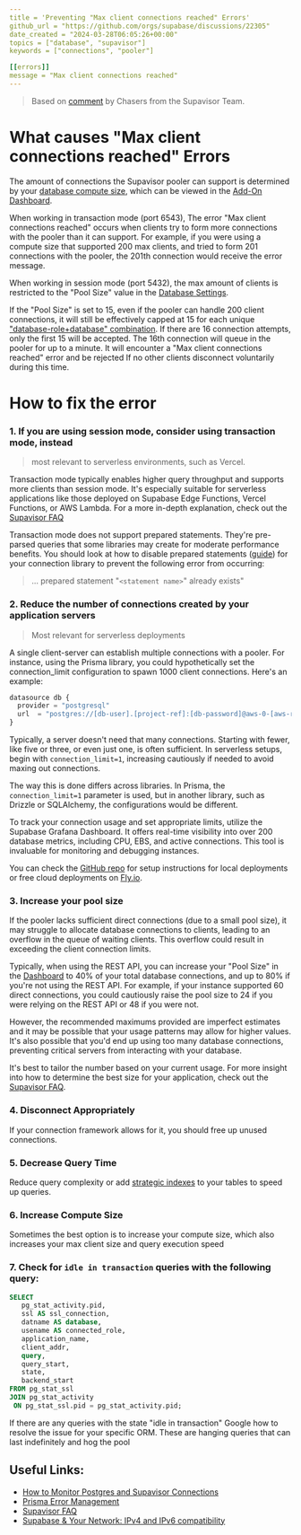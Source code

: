 ```yaml
---
title = 'Preventing "Max client connections reached" Errors'
github_url = "https://github.com/orgs/supabase/discussions/22305"
date_created = "2024-03-28T06:05:26+00:00"
topics = ["database", "supavisor"]
keywords = ["connections", "pooler"]

[[errors]]
message = "Max client connections reached"
---
```


> Based on [comment](https://github.com/orgs/supabase/discussions/18986#discussioncomment-8763582) by Chasers from the Supavisor Team.

# What causes "Max client connections reached" Errors

The amount of connections the Supavisor pooler can support is determined by your [database compute size](https://supabase.com/docs/guides/platform/compute-add-ons), which can be viewed in the [Add-On Dashboard](https://supabase.com/dashboard/project/_/settings/addons).

When working in transaction mode (port 6543), The error "Max client connections reached" occurs when clients try to form more connections with the pooler than it can support. For example, if you were using a compute size that supported 200 max clients, and tried to form 201 connections with the pooler, the 201th connection would receive the error message.

When working in session mode (port 5432), the max amount of clients is restricted to the "Pool Size" value in the [Database Settings](https://supabase.com/dashboard/project/_/settings/database).

If the "Pool Size" is set to 15, even if the pooler can handle 200 client connections, it will still be effectively capped at 15 for each unique ["database-role+database" combination](https://github.com/orgs/supabase/discussions/21566). If there are 16 connection attempts, only the first 15 will be accepted. The 16th connection will queue in the pooler for up to a minute. It will encounter a "Max client connections reached" error and be rejected If no other clients disconnect voluntarily during this time.

# How to fix the error

### 1. If you are using session mode, consider using transaction mode, instead

> most relevant to serverless environments, such as Vercel.

Transaction mode typically enables higher query throughput and supports more clients than session mode. It's especially suitable for serverless applications like those deployed on Supabase Edge Functions, Vercel Functions, or AWS Lambda. For a more in-depth explanation, check out the [Supavisor FAQ](https://github.com/orgs/supabase/discussions/21566)

Transaction mode does not support prepared statements. They're pre-parsed queries that some libraries may create for moderate performance benefits. You should look at how to disable prepared statements ([guide](https://github.com/orgs/supabase/discussions/28239)) for your connection library to prevent the following error from occurring:

> ... prepared statement "`<statement name>`" already exists"

### 2. Reduce the number of connections created by your application servers

> Most relevant for serverless deployments

A single client-server can establish multiple connections with a pooler. For instance, using the Prisma library, you could hypothetically set the connection_limit configuration to spawn 1000 client connections. Here's an example:

```js
datasource db {
  provider = "postgresql"
  url  = "postgres://[db-user].[project-ref]:[db-password]@aws-0-[aws-region].pooler.supabase.com:6543/[db-name]?pgbouncer=true&connection_limit=1000
}
```

Typically, a server doesn't need that many connections. Starting with fewer, like five or three, or even just one, is often sufficient. In serverless setups, begin with `connection_limit=1`, increasing cautiously if needed to avoid maxing out connections.

The way this is done differs across libraries. In Prisma, the `connection_limit=1` parameter is used, but in another library, such as Drizzle or SQLAlchemy, the configurations would be different.

To track your connection usage and set appropriate limits, utilize the Supabase Grafana Dashboard. It offers real-time visibility into over 200 database metrics, including CPU, EBS, and active connections. This tool is invaluable for monitoring and debugging instances.

You can check the [GitHub repo](https://github.com/supabase/supabase-grafana) for setup instructions for local deployments or free cloud deployments on [Fly.io](http://fly.io/).

### 3. Increase your pool size

If the pooler lacks sufficient direct connections (due to a small pool size), it may struggle to allocate database connections to clients, leading to an overflow in the queue of waiting clients. This overflow could result in exceeding the client connection limits.

Typically, when using the REST API, you can increase your "Pool Size" in the [Dashboard](https://supabase.com/dashboard/project/_/settings/database) to 40% of your total database connections, and up to 80% if you're not using the REST API. For example, if your instance supported 60 direct connections, you could cautiously raise the pool size to 24 if you were relying on the REST API or 48 if you were not.

However, the recommended maximums provided are imperfect estimates and it may be possible that your usage patterns may allow for higher values. It's also possible that you'd end up using too many database connections, preventing critical servers from interacting with your database.

It's best to tailor the number based on your current usage. For more insight into how to determine the best size for your application, check out the [Supavisor FAQ](https://github.com/orgs/supabase/discussions/21566).

### 4. Disconnect Appropriately

If your connection framework allows for it, you should free up unused connections.

### 5. Decrease Query Time

Reduce query complexity or add [strategic indexes](https://supabase.com/docs/guides/database/postgres/indexes) to your tables to speed up queries.

### 6. Increase Compute Size

Sometimes the best option is to increase your compute size, which also increases your max client size and query execution speed

### 7. Check for `idle in transaction` queries with the following query:

```sql
SELECT
   pg_stat_activity.pid,
   ssl AS ssl_connection,
   datname AS database,
   usename AS connected_role,
   application_name,
   client_addr,
   query,
   query_start,
   state,
   backend_start
FROM pg_stat_ssl
JOIN pg_stat_activity
 ON pg_stat_ssl.pid = pg_stat_activity.pid;
```

If there are any queries with the state "idle in transaction" Google how to resolve the issue for your specific ORM. These are hanging queries that can last indefinitely and hog the pool

## Useful Links:

- [How to Monitor Postgres and Supavisor Connections](https://github.com/orgs/supabase/discussions/27141)
- [Prisma Error Management](https://github.com/orgs/supabase/discussions/27395)
- [Supavisor FAQ](https://github.com/orgs/supabase/discussions/21566)
- [Supabase & Your Network: IPv4 and IPv6 compatibility](https://github.com/orgs/supabase/discussions/27034)
